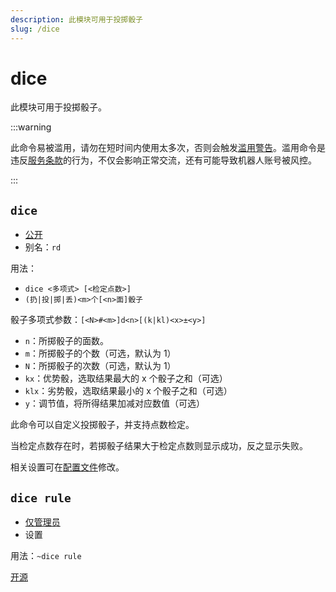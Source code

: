 ```yaml
---
description: 此模块可用于投掷骰子
slug: /dice
---
```


# dice

此模块可用于投掷骰子。

:::warning

此命令易被滥用，请勿在短时间内使用太多次，否则会触发[滥用警告](abuse_warning)。滥用命令是违反[服务条款](policy)的行为，不仅会影响正常交流，还有可能导致机器人账号被风控。

:::

## `dice`

- [公开](permissions)
- 别名：`rd`

用法：

- `dice <多项式> [<检定点数>]`
- `(扔|投|掷|丢)<m>个[<n>面]骰子`

骰子多项式参数：`[<N>#<m>]d<n>[(k|kl)<x>±<y>]`

- `n`：所掷骰子的面数。
- `m`：所掷骰子的个数（可选，默认为 1）
- `N`：所掷骰子的次数（可选，默认为 1）
- `kx`：优势骰，选取结果最大的 x 个骰子之和（可选）
- `klx`：劣势骰，选取结果最小的 x 个骰子之和（可选）
- `y`：调节值，将所得结果加减对应数值（可选）

此命令可以自定义投掷骰子，并支持点数检定。

当检定点数存在时，若掷骰子结果大于检定点数则显示成功，反之显示失败。

相关设置可在[配置文件](development/config)修改。

## `dice rule`

- [仅管理员](permissions)
- 设置

用法：`~dice rule`

[开源](help/faq#为什么有些模块没有开源)
